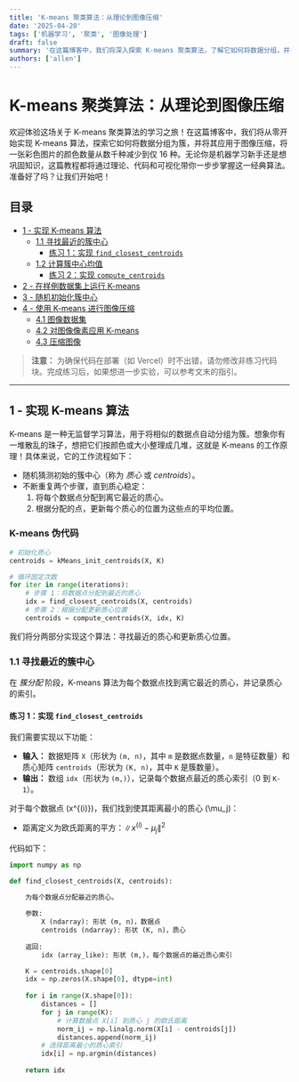 ```yaml
---
title: 'K-means 聚类算法：从理论到图像压缩'
date: '2025-04-20'
tags: ['机器学习', '聚类', '图像处理']
draft: false
summary: '在这篇博客中，我们将深入探索 K-means 聚类算法，了解它如何将数据分组，并将其应用于图像压缩，减少图像颜色数量。'
authors: ['allen']
---
```


# K-means 聚类算法：从理论到图像压缩

欢迎体验这场关于 K-means 聚类算法的学习之旅！在这篇博客中，我们将从零开始实现 K-means 算法，探索它如何将数据分组为簇，并将其应用于图像压缩，将一张彩色图片的颜色数量从数千种减少到仅 16 种。无论你是机器学习新手还是想巩固知识，这篇教程都将通过理论、代码和可视化带你一步步掌握这一经典算法。准备好了吗？让我们开始吧！

## 目录
- [1 - 实现 K-means 算法](#1)
  - [1.1 寻找最近的簇中心](#1.1)
    - [练习 1：实现 `find_closest_centroids`](#ex01)
  - [1.2 计算簇中心均值](#1.2)
    - [练习 2：实现 `compute_centroids`](#ex02)
- [2 - 在样例数据集上运行 K-means](#2)
- [3 - 随机初始化簇中心](#3)
- [4 - 使用 K-means 进行图像压缩](#4)
  - [4.1 图像数据集](#4.1)
  - [4.2 对图像像素应用 K-means](#4.2)
  - [4.3 压缩图像](#4.3)

> **注意：** 为确保代码在部署（如 Vercel）时不出错，请勿修改非练习代码块。完成练习后，如果想进一步实验，可以参考文末的指引。

---

<a name="1"></a>
## 1 - 实现 K-means 算法

K-means 是一种无监督学习算法，用于将相似的数据点自动分组为簇。想象你有一堆散乱的珠子，想把它们按颜色或大小整理成几堆，这就是 K-means 的工作原理！具体来说，它的工作流程如下：
- 随机猜测初始的簇中心（称为 *质心* 或 *centroids*）。
- 不断重复两个步骤，直到质心稳定：
  1. 将每个数据点分配到离它最近的质心。
  2. 根据分配的点，更新每个质心的位置为这些点的平均位置。

### K-means 伪代码
```python
# 初始化质心
centroids = kMeans_init_centroids(X, K)

# 循环固定次数
for iter in range(iterations):
    # 步骤 1：将数据点分配到最近的质心
    idx = find_closest_centroids(X, centroids)
    # 步骤 2：根据分配更新质心位置
    centroids = compute_centroids(X, idx, K)
```

我们将分两部分实现这个算法：寻找最近的质心和更新质心位置。

<a name="1.1"></a>
### 1.1 寻找最近的簇中心

在 *簇分配* 阶段，K-means 算法为每个数据点找到离它最近的质心，并记录质心的索引。

<a name="ex01"></a>
#### 练习 1：实现 `find_closest_centroids`

我们需要实现以下功能：
- **输入：** 数据矩阵 `X`（形状为 `(m, n)`，其中 `m` 是数据点数量，`n` 是特征数量）和质心矩阵 `centroids`（形状为 `(K, n)`，其中 `K` 是簇数量）。
- **输出：** 数组 `idx`（形状为 `(m,)`），记录每个数据点最近的质心索引（0 到 `K-1`）。

对于每个数据点 \(x^{(i)}\)，我们找到使其距离最小的质心 \(\mu_j\)：
- 距离定义为欧氏距离的平方：$\| x^{(i)} - \mu_j \|^2$

代码如下：

```python
import numpy as np

def find_closest_centroids(X, centroids):

    为每个数据点分配最近的质心。
    
    参数:
        X (ndarray): 形状 (m, n)，数据点
        centroids (ndarray): 形状 (K, n)，质心
    
    返回:
        idx (array_like): 形状 (m,)，每个数据点的最近质心索引

    K = centroids.shape[0]
    idx = np.zeros(X.shape[0], dtype=int)
    
    for i in range(X.shape[0]):
        distances = []
        for j in range(K):
            # 计算数据点 X[i] 到质心 j 的欧氏距离
            norm_ij = np.linalg.norm(X[i] - centroids[j])
            distances.append(norm_ij)
        # 选择距离最小的质心索引
        idx[i] = np.argmin(distances)
    
    return idx
```

